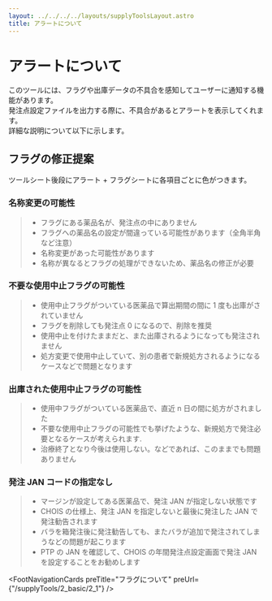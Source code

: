 ```yaml
---
layout: ../../../../layouts/supplyToolsLayout.astro
title: アラートについて
---
```



# アラートについて

このツールには、フラグや出庫データの不具合を感知してユーザーに通知する機能があります。  
発注点設定ファイルを出力する際に、不具合があるとアラートを表示してくれます。  
詳細な説明について以下に示します。

## フラグの修正提案

ツールシート後段にアラート + フラグシートに各項目ごとに色がつきます。

### 名称変更の可能性

> - フラグにある薬品名が、発注点の中にありません
> - フラグへの薬品名の設定が間違っている可能性があります（全角半角など注意）
> - 名称変更があった可能性があります
> - 名称が異なるとフラグの処理ができないため、薬品名の修正が必要

### 不要な使用中止フラグの可能性

> - 使用中止フラグがついている医薬品で算出期間の間に 1 度も出庫がされていません
> - フラグを削除しても発注点 0 になるので、削除を推奨
> - 使用中止を付けたままだと、また出庫されるようになっても発注されません
> - 処方変更で使用中止していて、別の患者で新規処方されるようになるケースなどで問題となります

### 出庫された使用中止フラグの可能性

> - 使用中フラグがついている医薬品で、直近 n 日の間に処方がされました
> - 不要な使用中止フラグの可能性でも挙げたような、新規処方で発注必要となるケースが考えられます.
> - 治療終了となり今後は使用しない。などであれば、このままでも問題ありません

### 発注 JAN コードの指定なし

> - マージンが設定してある医薬品で、発注 JAN が指定しない状態です
> - CHOIS の仕様上、発注 JAN を指定しないと最後に発注した JAN で発注勧告されます
> - バラを箱発注後に発注勧告しても、またバラが追加で発注されてしまうなどの問題が起こります
> - PTP の JAN を確認して、CHOIS の年間発注点設定画面で発注 JAN を設定することをお勧めします

<FootNavigationCards
  preTitle="フラグについて"
  preUrl={"/supplyTools/2_basic/2_1"}
/>

